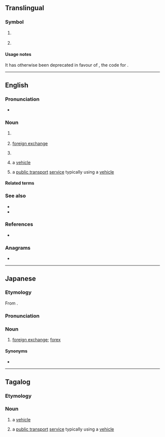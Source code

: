 {{also|Fx|F/X|fx}}
==Translingual==

===Symbol===
{{mul-symbol}}

# {{ISO 3166|1|2|obs=1|Metropolitan France|from=1993|to=1997}}
#: {{syn|mul|FXX|qq1={{w|ISO 3166-1 alpha-3|alpha-3}}}}
# {{ISO 3166|1|2|exr=1|Metropolitan France}}
#: {{syn|mul|FXX|qq1={{w|ISO 3166-1 alpha-3|alpha-3}}}}

====Usage notes====
{{ISO 3166/exr|{{w|France}}}} It has otherwise been deprecated in favour of {{l|mul|FR}}, the code for {{w|France}}.

----

==English==

===Pronunciation===
* {{audio|en|En-au-FX.ogg|Audio (AU)}}

===Noun===
{{head|en|noun}}

# {{abbreviation of|en|factor X|nodot=1}} {{gloss|[[clotting factor X]]}}
# {{lb|en|finance}} [[foreign exchange]]
# {{lb|en|slang|video games|film|television}} {{alternative form of|en|F/X|gloss=[[special effects]]}}
# {{lb|en|Philippines|automobiles}} a {{w|Tamaraw FX}} [[vehicle]]
# {{lb|en|Philippines|road transport}} a [[public transport]] [[service]] typically using a {{w|Tamaraw FX}} [[vehicle]]

====Related terms====
{{rel4|en|title=clotting factor X
|FI
|FII
|FIII
|FIV
|FV
|FVI
|FVII
|FVIII
|FIX
|FXI
|FXII
|FXIII
}}
{{rel2|en|title=special effects
|SFX
|VFX
}}

===See also===
{{sense|special effects}}
* {{l|en|sound effects}}
* {{l|en|visual effects}}

===References===
* {{pedia}}

===Anagrams===
* {{anagrams|en|a=fx|XF}}

{{c|en|Automobiles}}

----

==Japanese==

===Etymology===
From {{bor|ja|en|FX}}.

===Pronunciation===
{{ja-pron|エフエックス}}

===Noun===
{{ja-noun|エフ-エックス}}

# {{lb|ja|finance}} [[foreign exchange]]; [[forex]]

====Synonyms====
* {{ja-r|外国為替|がいこく かわせ}}

----

==Tagalog==

===Etymology===
{{ellipsis|tl|{{w|Tamaraw FX}}}} 

===Noun===
{{tl-noun}}

# {{lb|tl|automobiles}} a {{w|Tamaraw FX}} [[vehicle]]
# {{lb|tl|road transport}} a [[public transport]] [[service]] typically using a {{w|Tamaraw FX}} [[vehicle]]

{{c|tl|Automobiles}}